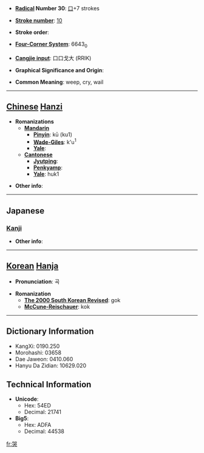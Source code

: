 * '''[[Wiktionary:Chinese radical index| Radical]] Number 30''': [[Wiktionary:Chinese radical index 口|口]]+7 strokes

* '''[[Wiktionary:Chinese total strokes index|Stroke number]]''': [[Wiktionary:Chinese total strokes index 10|10]]

* '''Stroke order''': 

* '''[[Wiktionary:Chinese four corner index|Four-Corner System]]''': 6643<sub>0</sub>

* '''[[Wiktionary:Chinese Cangjie index|Cangjie input]]''': 口口戈大 (RRIK)

* '''Graphical Significance and Origin''': 

* '''Common Meaning''': weep, cry, wail

----

== [[Chinese]] [[Hanzi]] ==

* '''Romanizations'''
** '''[[Mandarin]]'''
*** '''[[Pinyin]]''': kū (ku1)
*** '''[[Wade-Giles]]''': k'u<sup>1</sup>
*** '''[[Yale]]''': 
** '''[[Cantonese]]'''
*** '''[[Jyutping]]''':
*** '''[[Penkyamp]]''': 
*** '''[[Yale]]''': huk1

* '''Other info''': 

----

==Japanese==
===[[Kanji]]===
{{kanji|on readings=[[こく]] (koku)
|kun readings=[[なく]] (naku)
}}

* '''Other info''':  

----

== [[Korean]] [[Hanja]] ==

* '''Pronunciation''': 곡

* '''Romanization'''
** '''[[The 2000 South Korean Revised Romanization|The 2000 South Korean Revised]]''': gok
** '''[[McCune-Reischauer]]''': kok

----

== Dictionary Information ==

* KangXi: 0190.250
* Morohashi: 03658
* Dae Jaweon: 0410.060
* Hanyu Da Zidian: 10629.020

== Technical Information ==

* '''Unicode''':
** Hex: 54ED
** Decimal: 21741
* '''Big5''':
** Hex: ADFA
** Decimal: 44538

[[fr:哭]]